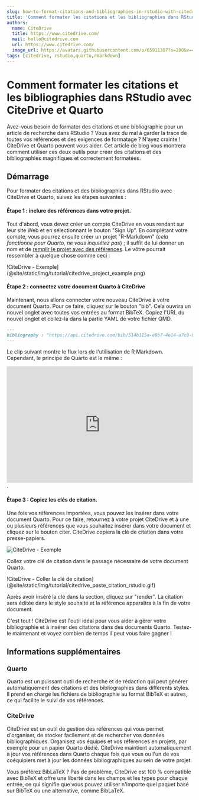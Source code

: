 ```yaml
---
slug: how-to-format-citations-and-bibliographies-in-rstudio-with-citedrive-and-quarto
title: 'Comment formater les citations et les bibliographies dans RStudio avec CiteDrive et Quarto'
authors:
  name: CiteDrive
  title: https://www.citedrive.com/
  mail: hello@citedrive.com
  url: https://www.citedrive.com/
  image_url: https://avatars.githubusercontent.com/u/65911387?s=200&v=4
tags: [citedrive, rstudio,quarto,rmarkdown]
---
```


# Comment formater les citations et les bibliographies dans RStudio avec CiteDrive et Quarto


Avez-vous besoin de formater des citations et une bibliographie pour un article de recherche dans RStudio ? Vous avez du mal à garder la trace de toutes vos références et des exigences de formatage ? N'ayez crainte ! CiteDrive et Quarto peuvent vous aider. Cet article de blog vous montrera comment utiliser ces deux outils pour créer des citations et des bibliographies magnifiques et correctement formatées.


## Démarrage

Pour formater des citations et des bibliographies dans RStudio avec CiteDrive et Quarto, suivez les étapes suivantes :


#### Étape 1 : inclure des références dans votre projet.

Tout d'abord, vous devez créer un compte CiteDrive en vous rendant sur leur site Web et en sélectionnant le bouton "Sign Up". En complétant votre compte, vous pourrez ensuite créer un projet "R-Markdown" (*cela fonctionne pour Quarto, ne vous inquiétez pas*) ; il suffit de lui donner un nom et de [remplir le projet avec des références](https://citedrive.medium.com/adding-bibliographic-references-to-rstudio-using-citedrive-create-citations-in-r-markdown-or-9b1e1ab59cf6). Le vôtre pourrait ressembler à quelque chose comme ceci :

!CiteDrive - Exemple](@site/static/img/tutorial/citedrive_project_example.png)

#### Étape 2 : connectez votre document Quarto à CiteDrive

Maintenant, nous allons connecter votre nouveau CiteDrive à votre document Quarto. Pour ce faire, cliquez sur le bouton "bib". Cela ouvrira un nouvel onglet avec toutes vos entrées au format BibTeX. Copiez l'URL du nouvel onglet et collez-la dans la partie YAML de votre fichier QMD.


````md
---
bibliography : "https://api.citedrive.com/bib/514b115a-e8b7-4e14-a7c8-83e88337ad12/references.bib?x=eyJpZCI6ICI1MTRiFTE1YS1lOGI3LTRlMTQtYTdjOC04M2U4ODMzN2FkMTIiLCAidXNlciI6ICI5NzgiLCAic2lnbmF0dXJlIjogIjBkZDgzNGM1NDg2YzE2MTRhYTUzZDAyNmI1YjFhZjgxNTg3ODc4NDQ3Yzk1ODQ1ZWI2ZTA5UTQ5YTFlNDdlMGIifQ==.bib"
---
````

Le clip suivant montre le flux lors de l'utilisation de R Markdown. Cependant, le principe de Quarto est le même :

<iframe width="100%" height="315" src="https://www.youtube.com/embed/7ON96F0GD-Y" title="YouTube video player" frameborder="0" allow="accelerometer ; autoplay ; clipboard-write ; encrypted-media ; gyroscope ; picture-in-picture" allowfullscreen></iframe>.

#### Étape 3 : Copiez les clés de citation.

Une fois vos références importées, vous pouvez les insérer dans votre document Quarto. Pour ce faire, retournez à votre projet CiteDrive et à une ou plusieurs références que vous souhaitez insérer dans votre document et cliquez sur le bouton citer. CiteDrive copiera la clé de citation dans votre presse-papiers.

![CiteDrive - Exemple](@site/static/img/tutorial/citedrive_copy_citation.gif)

Collez votre clé de citation dans le passage nécessaire de votre document Quarto.

!CiteDrive - Coller la clé de citation](@site/static/img/tutorial/citedrive_paste_citation_rstudio.gif)


Après avoir inséré la clé dans la section, cliquez sur "render". La citation sera éditée dans le style souhaité et la référence apparaîtra à la fin de votre document.

C'est tout ! CiteDrive est l'outil idéal pour vous aider à gérer votre bibliographie et à insérer des citations dans des documents Quarto. Testez-le maintenant et voyez combien de temps il peut vous faire gagner !

## Informations supplémentaires

### Quarto
Quarto est un puissant outil de recherche et de rédaction qui peut générer automatiquement des citations et des bibliographies dans différents styles. Il prend en charge les fichiers de bibliographie au format BibTeX et autres, ce qui facilite le suivi de vos références.


### CiteDrive
CiteDrive est un outil de gestion des références qui vous permet d'organiser, de stocker facilement et de rechercher vos données bibliographiques. Organisez vos équipes et vos références en projets, par exemple pour un papier Quarto dédié. CiteDrive maintient automatiquement à jour vos références dans Quarto chaque fois que vous ou l'un de vos coéquipiers met à jour les données bibliographiques au sein de votre projet.

Vous préférez BibLaTeX ? Pas de problème, CiteDrive est 100 % compatible avec BibTeX et offre une liberté dans les champs et les types pour chaque entrée, ce qui signifie que vous pouvez utiliser n'importe quel paquet basé sur BibTeX ou une alternative, comme BibLaTeX.